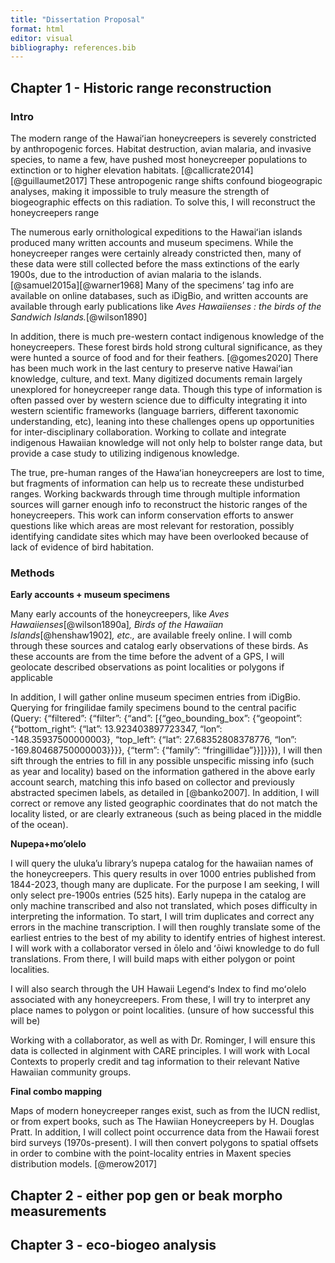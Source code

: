 ```yaml
---
title: "Dissertation Proposal"
format: html
editor: visual
bibliography: references.bib
---
```


## Chapter 1 - Historic range reconstruction

### **Intro**

The modern range of the Hawaiʻian honeycreepers is severely constricted by anthropogenic forces. Habitat destruction, avian malaria, and invasive species, to name a few, have pushed most honeycreeper populations to extinction or to higher elevation habitats. [@callicrate2014][@guillaumet2017] These antropogenic range shifts confound biogeograpic analyses, making it impossible to truly measure the strength of biogeographic effects on this radiation. To solve this, I will reconstruct the honeycreepers range

The numerous early ornithological expeditions to the Hawaiʻian islands produced many written accounts and museum specimens. While the honeycreeper ranges were certainly already constricted then, many of these data were still collected before the mass extinctions of the early 1900s, due to the introduction of avian malaria to the islands. [@samuel2015a][@warner1968] Many of the specimens' tag info are available on online databases, such as iDigBio, and written accounts are available through early publications like *Aves Hawaiienses : the birds of the Sandwich Islands.*[@wilson1890]

In addition, there is much pre-western contact indigenous knowledge of the honeycreepers. These forest birds hold strong cultural significance, as they were hunted a source of food and for their feathers. [@gomes2020] There has been much work in the last century to preserve native Hawaiʻian knowledge, culture, and text. Many digitized documents remain largely unexplored for honeycreeper range data. Though this type of information is often passed over by western science due to difficulty integrating it into western scientific frameworks (language barriers, different taxonomic understanding, etc), leaning into these challenges opens up opportunities for inter-disciplinary collaboration. Working to collate and integrate indigenous Hawaiian knowledge will not only help to bolster range data, but provide a case study to utilizing indigenous knowledge.

The true, pre-human ranges of the Hawaʻian honeycreepers are lost to time, but fragments of information can help us to recreate these undisturbed ranges. Working backwards through time through multiple information sources will garner enough info to reconstruct the historic ranges of the honeycreepers. This work can inform conservation efforts to answer questions like which areas are most relevant for restoration, possibly identifying candidate sites which may have been overlooked because of lack of evidence of bird habitation.

### **Methods**

**Early accounts + museum specimens**

Many early accounts of the honeycreepers, like *Aves Hawaiienses*[@wilson1890a]*, Birds of the Hawaiian Islands*[@henshaw1902]*, etc.,* are available freely online. I will comb through these sources and catalog early observations of these birds. As these accounts are from the time before the advent of a GPS, I will geolocate described observations as point localities or polygons if applicable

In addition, I will gather online museum specimen entries from iDigBio. Querying for fringilidae family specimens bound to the central pacific (Query: {"filtered": {"filter": {"and": \[{"geo_bounding_box": {"geopoint": {"bottom_right": {"lat": 13.923403897723347, "lon": -148.35937500000003}, "top_left": {"lat": 27.68352808378776, "lon": -169.80468750000003}}}}, {"term": {"family": "fringillidae"}}\]}}}), I will then sift through the entries to fill in any possible unspecific missing info (such as year and locality) based on the information gathered in the above early account search, matching this info based on collector and previously abstracted specimen labels, as detailed in [@banko2007]. In addition, I will correct or remove any listed geographic coordinates that do not match the locality listed, or are clearly extraneous (such as being placed in the middle of the ocean).

**Nupepa+mo'olelo**

I will query the uluka'u library's nupepa catalog for the hawaiian names of the honeycreepers. This query results in over 1000 entries published from 1844-2023, though many are duplicate. For the purpose I am seeking, I will only select pre-1900s entries (525 hits). Early nupepa in the catalog are only machine transcribed and also not translated, which poses difficulty in interpreting the information. To start, I will trim duplicates and correct any errors in the machine transcription. I will then roughly translate some of the earliest entries to the best of my ability to identify entries of highest interest. I will work with a collaborator versed in ōlelo and ʻōiwi knowledge to do full translations. From there, I will build maps with either polygon or point localities.

I will also search through the UH Hawaii Legendʻs Index to find moʻolelo associated with any honeycreepers. From these, I will try to interpret any place names to polygon or point localities. (unsure of how successful this will be)

Working with a collaborator, as well as with Dr. Rominger, I will ensure this data is collected in alginment with CARE principles. I will work with Local Contexts to properly credit and tag information to their relevant Native Hawaiian community groups.

**Final combo mapping**

Maps of modern honeycreeper ranges exist, such as from the IUCN redlist, or from expert books, such as The Hawiian Honeycreepers by H. Douglas Pratt. In addition, I will collect point occurrence data from the Hawaii forest bird surveys (1970s-present). I will then convert polygons to spatial offsets in order to combine with the point-locality entries in Maxent species distribution models. [@merow2017]

## Chapter 2 - either pop gen or beak morpho measurements

## Chapter 3 - eco-biogeo analysis
